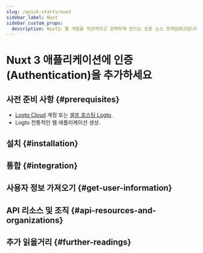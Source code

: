 ```yaml
---
slug: /quick-starts/nuxt
sidebar_label: Nuxt
sidebar_custom_props:
  description: Nuxt는 웹 개발을 직관적이고 강력하게 만드는 오픈 소스 프레임워크입니다.
---
```




# Nuxt 3 애플리케이션에 인증 (Authentication)을 추가하세요

<GuideTip />

## 사전 준비 사항 \{#prerequisites}

- [Logto Cloud](https://cloud.logto.io) 계정 또는 [셀프 호스팅 Logto](/introduction/set-up-logto-oss).
- Logto 전통적인 웹 애플리케이션 생성.

## 설치 \{#installation}

<Installation />

## 통합 \{#integration}

<Integration />

## 사용자 정보 가져오기 \{#get-user-information}

<GetUserInformation />

## API 리소스 및 조직 \{#api-resources-and-organizations}

<ApiResources />

## 추가 읽을거리 \{#further-readings}

<FurtherReadings />
